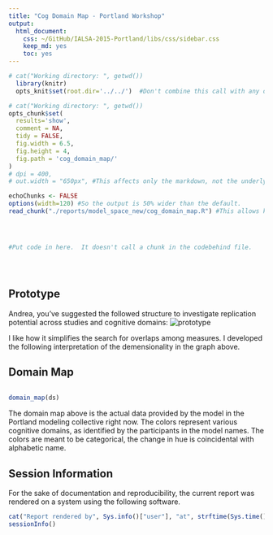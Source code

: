 ```yaml
---
title: "Cog Domain Map - Portland Workshop"
output:
  html_document:
    css: ~/GitHub/IALSA-2015-Portland/libs/css/sidebar.css
    keep_md: yes
    toc: yes
---
```




<!--  Set the working directory to the repository's base directory; this assumes the report is nested inside of two directories.-->
```r
# cat("Working directory: ", getwd())
  library(knitr)
  opts_knit$set(root.dir='../../')  #Don't combine this call with any other chunk -especially one that uses file paths.
```

<!-- Set the report-wide options, and point to the external code file. -->
```r
# cat("Working directory: ", getwd())
opts_chunk$set(
  results='show', 
  comment = NA, 
  tidy = FALSE,
  fig.width = 6.5, 
  fig.height = 4, 
  fig.path = 'cog_domain_map/'
)
# dpi = 400,
# out.width = "650px", #This affects only the markdown, not the underlying png file.  The height will be scaled appropriately.

echoChunks <- FALSE
options(width=120) #So the output is 50% wider than the default.
read_chunk("./reports/model_space_new/cog_domain_map.R") #This allows knitr to call chunks tagged in the underlying *.R file.
```

<!-- Load the sources.  Suppress the output when loading sources. --> 
```r
```

<!-- Load 'sourced' R files.  Suppress the output when loading packages. --> 
```r
```

<!-- Load any Global functions and variables declared in the R file.  Suppress the output. --> 
```r
```

<!-- Declare any global functions specific to a Rmd output.  Suppress the output. --> 
```r
#Put code in here.  It doesn't call a chunk in the codebehind file.
```

<!-- Load the datasets.   -->
```r
```

<!-- Tweak the datasets.   -->
```r
```


```r
```
## Prototype

Andrea, you've suggested the followed  structure to investigate replication potential across studies and cognitive domains:
![prototype](./images/Piccinin_Cognitive_Domains.PNG)  

I like how it simplifies the search for overlaps among measures. I developed the following interpretation of the demensionality in the graph above. 

## Domain Map

```r
```

```r
domain_map(ds)
```

The domain map above is the actual data provided by the model in the Portland modeling collective right now. The colors  represent various cognitive domains, as identified by the participants in the model names. The colors are meant to be categorical, the change in hue is coincidental with alphabetic name.




## Session Information
For the sake of documentation and reproducibility, the current report was rendered on a system using the following software.

```r
cat("Report rendered by", Sys.info()["user"], "at", strftime(Sys.time(), "%Y-%m-%d, %H:%M %z"))
sessionInfo()
```
